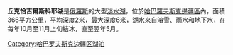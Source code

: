 {{Infobox lake
 | lake_name = 丘克恰吉爾斯科耶湖
 | image_lake = Lake Chukchagirskoye NASA.jpg
 | caption_lake = 丘克恰吉爾斯科耶湖衛星圖片(假色處理)
 | image_bathymetry =
 | caption_bathymetry =
 | location = [[哈巴罗夫斯克边疆区|哈巴罗夫斯克边疆区]]
 | coords = {{Coord|52|N|136.6|E|region:RU_type:waterbody|display=inline,title}}
 | type = [[淡水|淡水湖]]
 | inflow = 
 | outflow = 
 | catchment =
 | basin_countries = {{RUS}}
 | length = 
 | width = 
 | area = {{Convert|366|km2|sqmi|abbr=on}}
 | depth = 
 | max-depth = {{Convert|6|m|ft|abbr=on}}
 | volume = 
 | residence_time = 
 | shore = 
 | elevation = 
 | islands = 
 | cities = 
}}

'''丘克恰吉爾斯科耶湖'''是[[俄羅斯|俄羅斯]]的大型[[淡水湖|淡水湖]]，位於[[哈巴羅夫斯克邊疆區|哈巴羅夫斯克邊疆區]]內，面積366平方公里，平均深度2米，最大深度6米，湖水來自溶雪、雨水和地下水，在每年10月至11月上旬結冰，直至翌年5月。
{{Russia-geo-stub}}

[[Category:哈巴罗夫斯克边疆区湖泊|Category:哈巴罗夫斯克边疆区湖泊]]